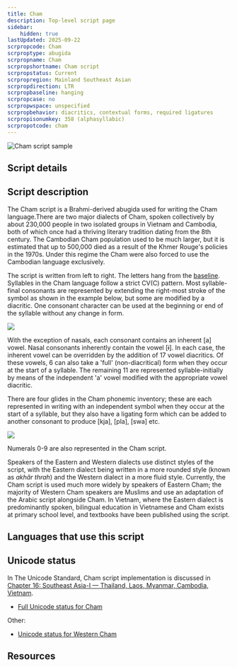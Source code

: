 ```yaml
---
title: Cham
description: Top-level script page
sidebar:
    hidden: true
lastUpdated: 2025-09-22
scrpropcode: Cham
scrproptype: abugida
scrpropname: Cham
scrpropshortname: Cham script
scrpropstatus: Current
scrpropregion: Mainland Southeast Asian
scrpropdirection: LTR
scrpropbaseline: hanging
scrpropcase: no
scrpropwspace: unspecified
scrpropbehavior: diacritics, contextual forms, required ligatures
scrpropisonumkey: 358 (alphasyllabic)
scrpropotcode: cham
---
```



![Cham script sample](../images/cham-sample.png "From Wikipedia.")

## Script details

<ScriptDetails />

## Script description

The Cham script is a Brahmi-derived abugida used for writing the Cham language.There are two major dialects of Cham, spoken collectively by about 230,000 people in two isolated groups in Vietnam and Cambodia, both of which once had a thriving literary tradition dating from the 8th century. The Cambodian Cham population used to be much larger, but it is estimated that up to 500,000 died as a result of the Khmer Rouge's policies in the 1970s. Under this regime the Cham were also forced to use the Cambodian language exclusively.

The script is written from left to right. The letters hang from the [baseline](/reference/glossary#baseline). Syllables in the Cham language follow a strict CV(C) pattern. Most syllable-final consonants are represented by extending the right-most stroke of the symbol as shown in the example below, but some are modified by a diacritic. One consonant character can be used at the beginning or end of the syllable without any change in form.

![](../images/cham-ChamGa.png)

With the exception of nasals, each consonant contains an inherent [a] vowel. Nasal consonants inherently contain the vowel [ɨ]. In each case, the inherent vowel can be overridden by the addition of 17 vowel diacritics. Of these vowels, 6 can also take a 'full' (non-diacritical) form when they occur at the start of a syllable. The remaining 11 are represented syllable-initially by means of the independent 'a' vowel modified with the appropriate vowel diacritic.

There are four glides in the Cham phonemic inventory; these are each represented in writing with an independent symbol when they occur at the start of a syllable, but they also have a ligating form which can be added to another consonant to produce [kja], [pla], [swa] etc.

![](../images/cham-ChamGlide.png)

Numerals 0-9 are also represented in the Cham script.

Speakers of the Eastern and Western dialects use distinct styles of the script, with the Eastern dialect being written in a more rounded style (known as _akhăr thrah_) and the Western dialect in a more fluid style. Currently, the Cham script is used much more widely by speakers of Eastern Cham; the majority of Western Cham speakers are Muslims and use an adaptation of the Arabic script alongside Cham. In Vietnam, where the Eastern dialect is predominantly spoken, bilingual education in Vietnamese and Cham exists at primary school level, and textbooks have been published using the script.

## Languages that use this script

<WsList script='Cham' wsMax='5' />

## Unicode status

In The Unicode Standard, Cham script implementation is discussed in [Chapter 16: Southeast Asia-I — Thailand, Laos, Myanmar, Cambodia, Vietnam](https://www.unicode.org/versions/latest/core-spec/chapter-16/#G55659).

- [Full Unicode status for Cham](/scrlang/unicode/cham-unicode)


Other:

- [Unicode status for Western Cham](/scrlang/unicode/z-western-cham-unicode)


## Resources

<ScriptResources detailSummary='seemore' />

